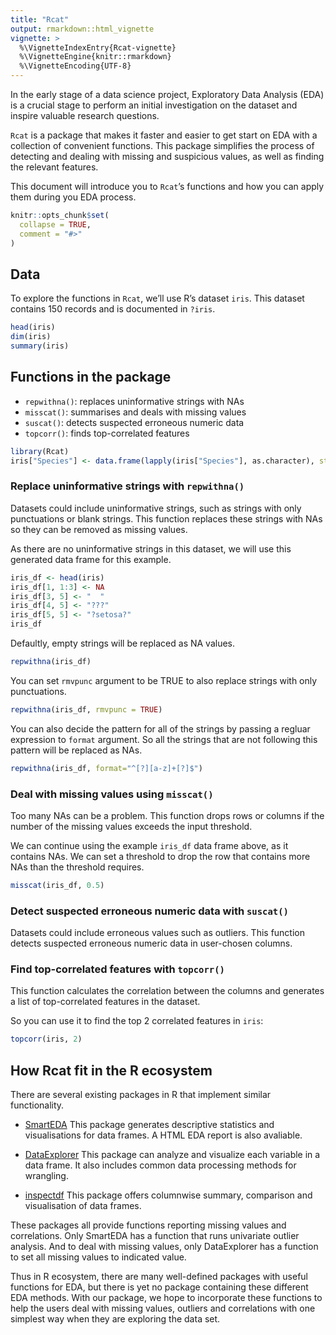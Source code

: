 ```yaml
---
title: "Rcat"
output: rmarkdown::html_vignette
vignette: >
  %\VignetteIndexEntry{Rcat-vignette}
  %\VignetteEngine{knitr::rmarkdown}
  %\VignetteEncoding{UTF-8}
---
```

In the early stage of a data science project, Exploratory Data Analysis (EDA) is a crucial stage to perform an initial investigation on the dataset and inspire valuable research questions.

`Rcat` is a package that makes it faster and easier to get start on EDA with a collection of convenient functions. This package simplifies the process of detecting and dealing with missing and suspicious values, as well as finding the relevant features.

This document will introduce you to `Rcat`'s functions and how you can apply them during you EDA process.

```r
knitr::opts_chunk$set(
  collapse = TRUE,
  comment = "#>"
)
```

## Data
To explore the functions in `Rcat`, we'll use R's dataset `iris`. This dataset contains 150 records and is documented in `?iris`.

```r
head(iris)
dim(iris)
summary(iris)
```

## Functions in the package
- `repwithna()`: replaces uninformative strings with NAs
- `misscat()`: summarises and deals with missing values
- `suscat()`: detects suspected erroneous numeric data
- `topcorr()`: finds top-correlated features

```r
library(Rcat)
iris["Species"] <- data.frame(lapply(iris["Species"], as.character), stringsAsFactors=FALSE)
```

### Replace uninformative strings with `repwithna()`
Datasets could include uninformative strings, such as strings with only punctuations or blank strings. This function replaces these strings with NAs so they can be removed as missing values.

As there are no uninformative strings in this dataset, we will use this generated data frame for this example.

```r
iris_df <- head(iris)
iris_df[1, 1:3] <- NA
iris_df[3, 5] <- "  "
iris_df[4, 5] <- "???"
iris_df[5, 5] <- "?setosa?"
iris_df
```

Defaultly, empty strings will be replaced as NA values.

``` r
repwithna(iris_df)
```

You can set `rmvpunc` argument to be TRUE to also replace strings with only punctuations.

```r
repwithna(iris_df, rmvpunc = TRUE)
```

You can also decide the pattern for all of the strings by passing a regluar expression to `format` argument. So all the strings that are not following this pattern will be replaced as NAs.

```r
repwithna(iris_df, format="^[?][a-z]+[?]$")
```

### Deal with missing values using `misscat()`
Too many NAs can be a problem. This function drops rows or columns if the number of the missing values exceeds the input threshold.

We can continue using the example `iris_df` data frame above, as it contains NAs. We can set a threshold to drop the row that contains more NAs than the threshold requires.

```r
misscat(iris_df, 0.5)
```

### Detect suspected erroneous numeric data with `suscat()`
Datasets could include erroneous values such as outliers. This function detects suspected erroneous numeric data in user-chosen columns.


### Find top-correlated features with `topcorr()`
This function calculates the correlation between the columns and generates a list of top-correlated features in the dataset.

So you can use it to find the top 2 correlated features in `iris`:

``` r
topcorr(iris, 2)
```

## How Rcat fit in the R ecosystem
There are several existing packages in R that implement similar functionality.

- [SmartEDA](https://cran.r-project.org/web/packages/SmartEDA/index.html)
This package generates descriptive statistics and visualisations for data frames. A HTML EDA report is also avaliable.

- [DataExplorer](https://cran.r-project.org/web/packages/SmartEDA/index.html)
This package can analyze and visualize each variable in a data frame. It also includes common data processing methods for wrangling.

- [inspectdf](https://cran.r-project.org/web/packages/SmartEDA/index.html)
This package offers columnwise summary, comparison and visualisation of data frames.

These packages all provide functions reporting missing values and correlations. Only SmartEDA has a function that runs univariate outlier analysis. And to deal with missing values, only DataExplorer has a function to set all missing values to indicated value.

Thus in R ecosystem, there are many well-defined packages with useful functions for EDA, but there is yet no package containing these different EDA methods. With our package, we hope to incorporate these functions to help the users deal with missing values, outliers and correlations with one simplest way when they are exploring the data set.
